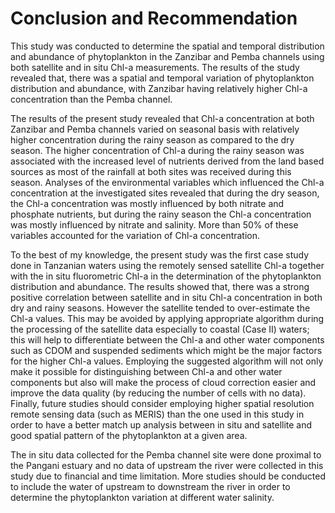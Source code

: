 # Conclusion and Recommendation

This study was conducted to determine the spatial and temporal distribution and abundance of phytoplankton in the Zanzibar and Pemba channels using both satellite and in situ Chl-a measurements. The results of the study revealed that, there was a spatial and temporal variation of phytoplankton distribution and abundance, with Zanzibar having relatively higher Chl-a concentration than the Pemba channel.

The results of the present study revealed that Chl-a concentration at both Zanzibar and Pemba channels varied on seasonal basis with relatively higher concentration during the rainy season as compared to the dry season. The higher concentration of Chl-a during the rainy season was associated with the increased level of nutrients derived from the land based sources as most of the rainfall at both sites was received during this season. Analyses of the environmental variables which influenced the Chl-a concentration at the investigated sites revealed that during the dry season, the Chl-a concentration was mostly influenced by both nitrate and phosphate nutrients, but during the rainy season the Chl-a concentration was mostly influenced by nitrate and salinity. More than 50% of these variables accounted for the variation of Chl-a concentration.

To the best of my knowledge, the present study was the first case study done in Tanzanian waters using the remotely sensed satellite Chl-a together with the in situ fluorometric Chl-a in the determination of the phytoplankton distribution and abundance. The results showed that, there was a strong positive correlation between satellite and in situ Chl-a concentration in both dry and rainy seasons. However the satellite tended to over-estimate the Chl-a values. This may be avoided by applying appropriate algorithm during the processing of the satellite data especially to coastal (Case II) waters; this will help to differentiate between the Chl-a and other water components such as CDOM and suspended sediments which might  be the major factors for the higher Chl-a values. Employing the suggested algorithm will not only make it possible for distinguishing between Chl-a and other water components but also will make the process of cloud correction easier and improve the data quality (by reducing the number of cells with no data). Finally, future studies should consider employing higher spatial resolution remote sensing data (such as MERIS) than the one used in this study in order to have a better match up analysis between in situ and satellite and good spatial pattern of the phytoplankton at a given area.

The in situ data collected for the Pemba channel site were done proximal to the Pangani estuary and no data of upstream the river were collected in this study due to financial and time limitation. More studies should be conducted to include the water of upstream to downstream the river in order to determine the phytoplankton variation at different water salinity. 
